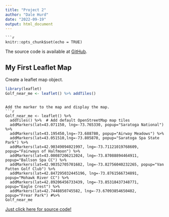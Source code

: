 ```yaml
---
title: "Project 2"
author: "Dale Hurd"
date: "2022-09-19"
output: html_document
---
```


```
```r
knitr::opts_chunk$set(echo = TRUE)
```
The source code is available at [GitHub](https://github.com/dalehurd/Developing-Data-Products-Week2-Project/blob/main/Developing-Data-Products-Week2-Project.Rproj). 


## My First Leaflet Map
Create a leaflet map object.
```r
library(leaflet)
Golf_near_me <- leaflet() %>% addTiles()
```


```

Add the marker to the map and display the map.
```r

Golf_near_me <- leaflet() %>%
  addTiles() %>%  # Add default OpenStreetMap map tiles
  addMarkers(lat=43.071150, lng=-73.765330, popup="Saratoga National") %>%
  addMarkers(lat=43.195450,lng=-73.688780, popup="Airway Meadows") %>%
  addMarkers(lat=43.051510,lng=-73.805870, popup="Saratoga Spa State Park") %>%
  addMarkers(lat=42.90349094021997, lng=-73.71121019768609, popup="Fairways of Halfmoon") %>%
  addMarkers(lat=43.00087206212024, lng=-73.87088894464911, popup="Ballson Spa CC") %>%
  addMarkers(lat=42.90352705701682, lng=-73.82756040232265, popup="Van Patten Golf Club") %>%
  addMarkers(lat=42.847295032445196, lng=-73.8761566734891, popup="Mohawk River CC") %>%
  addMarkers(lat=42.89206456733439, lng=-73.85318437348771, popup="Eagle Crest") %>%
  addMarkers(lat=42.7448850745582, lng=-73.67093854650402, popup="Frear Park") #%>%
Golf_near_me

```
 [Just click here for source code!](https://github.com/dalehurd/Developing-Data-Products-Week2-Project)


